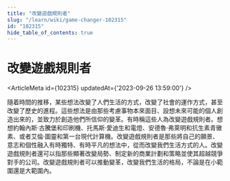 ```yaml
---
title: "改變遊戲規則者"
slug: "/learn/wiki/game-changer-102315"
id: "102315"
hide_table_of_contents: true
---
```



# 改變遊戲規則者

<ArticleMeta id={102315} updatedAt={'2023-09-26 13:59:00'} />
<div className='border-solid border-b border-t-0 my-4 border-[var(--ifm-color-gray-300)]' />

隨着時間的推移，某些想法改變了人們生活的方式，改變了社會的運作方式，甚至改變了歷史的進程。這些想法是由那些考慮事物本來面目、設想未來可能的個人創造出來的，並致力於創造他們所信仰的變革。有時稱這些人為改變遊戲規則者。想想約翰內斯·古騰堡和印刷機、托馬斯·愛迪生和電燈、安德魯·弗萊明和抗生素青黴素、或者艾倫·圖靈和第一台現代計算機。改變遊戲規則者是那些將自己的願景、意志和個性融入有時獨特、有時平凡的想法中，從而改變我們生活方式的人。改變遊戲規則者還可以指那些顯著改變局勢、制定新的商業計劃和策略並使其超越競爭對手的公司。改變遊戲規則者可以推動變革，改變我們生活的格局，不論是在小範圍還是大範圍內。
